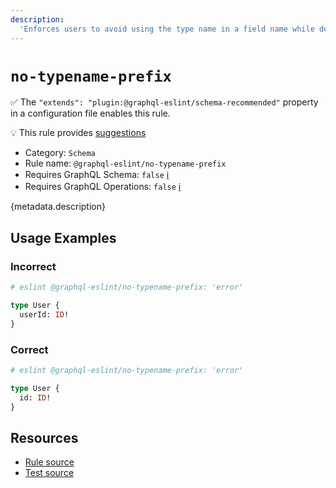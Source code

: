 ```yaml
---
description:
  'Enforces users to avoid using the type name in a field name while defining your schema.'
---
```


# `no-typename-prefix`

✅ The `"extends": "plugin:@graphql-eslint/schema-recommended"` property in a configuration file
enables this rule.

💡 This rule provides
[suggestions](https://eslint.org/docs/developer-guide/working-with-rules#providing-suggestions)

- Category: `Schema`
- Rule name: `@graphql-eslint/no-typename-prefix`
- Requires GraphQL Schema: `false`
  [ℹ️](/docs/getting-started#extended-linting-rules-with-graphql-schema)
- Requires GraphQL Operations: `false`
  [ℹ️](/docs/getting-started#extended-linting-rules-with-siblings-operations)

{metadata.description}

## Usage Examples

### Incorrect

```graphql
# eslint @graphql-eslint/no-typename-prefix: 'error'

type User {
  userId: ID!
}
```

### Correct

```graphql
# eslint @graphql-eslint/no-typename-prefix: 'error'

type User {
  id: ID!
}
```

## Resources

- [Rule source](https://github.com/B2o5T/graphql-eslint/tree/master/packages/plugin/src/rules/no-typename-prefix.ts)
- [Test source](https://github.com/B2o5T/graphql-eslint/tree/master/packages/plugin/__tests__/no-typename-prefix.spec.ts)
